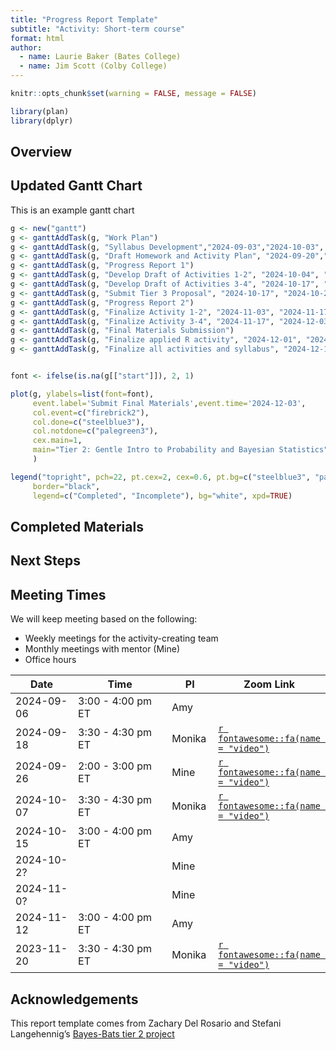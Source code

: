 ```yaml
---
title: "Progress Report Template"
subtitle: "Activity: Short-term course"
format: html
author: 
  - name: Laurie Baker (Bates College)
  - name: Jim Scott (Colby College)
---
```


```r
knitr::opts_chunk$set(warning = FALSE, message = FALSE)

library(plan)
library(dplyr)
```

## Overview



## Updated Gantt Chart

This is an example gantt chart

```r
g <- new("gantt")
g <- ganttAddTask(g, "Work Plan")
g <- ganttAddTask(g, "Syllabus Development","2024-09-03","2024-10-03", done=0)
g <- ganttAddTask(g, "Draft Homework and Activity Plan", "2024-09-20","2024-10-03", done=0)
g <- ganttAddTask(g, "Progress Report 1")
g <- ganttAddTask(g, "Develop Draft of Activities 1-2", "2024-10-04", "2024-10-17", done=0)
g <- ganttAddTask(g, "Develop Draft of Activities 3-4", "2024-10-17", "2024-11-04", done=0)
g <- ganttAddTask(g, "Submit Tier 3 Proposal", "2024-10-17", "2024-10-24", done=0)
g <- ganttAddTask(g, "Progress Report 2")
g <- ganttAddTask(g, "Finalize Activity 1-2", "2024-11-03", "2024-11-17", done=0)
g <- ganttAddTask(g, "Finalize Activity 3-4", "2024-11-17", "2024-12-03", done=0)
g <- ganttAddTask(g, "Final Materials Submission")
g <- ganttAddTask(g, "Finalize applied R activity", "2024-12-01", "2024-12-10", done=0)
g <- ganttAddTask(g, "Finalize all activities and syllabus", "2024-12-10", "2024-12-14", done=0)


font <- ifelse(is.na(g[["start"]]), 2, 1)

plot(g, ylabels=list(font=font),
     event.label='Submit Final Materials',event.time='2024-12-03',
     col.event=c("firebrick2"),
     col.done=c("steelblue3"),
     col.notdone=c("palegreen3"),
     cex.main=1,
     main="Tier 2: Gentle Intro to Probability and Bayesian Statistics",
     )

legend("topright", pch=22, pt.cex=2, cex=0.6, pt.bg=c("steelblue3", "palegreen3"),
     border="black",
     legend=c("Completed", "Incomplete"), bg="white", xpd=TRUE)

```

## Completed Materials


## Next Steps

## Meeting Times

We will keep meeting based on the following:

-   Weekly meetings for the activity-creating team
-   Monthly meetings with mentor (Mine)
-   Office hours

| Date       | Time               | PI     | Zoom Link |
|------------|--------------------|--------|-----------|
| 2024-09-06 | 3:00 - 4:00 pm ET      | Amy |         |
| 2024-09-18 | 3:30 - 4:30 pm ET | Monika |  [`r fontawesome::fa(name = "video")`](https://vassar.zoom.us/my/monika76five)        |
| 2024-09-26 | 2:00 - 3:00 pm ET  | Mine    |[`r fontawesome::fa(name = "video")`](https://uci.zoom.us/j/91799232149)          |
| 2024-10-07 | 3:30 - 4:30 pm ET | Monika |  [`r fontawesome::fa(name = "video")`](https://vassar.zoom.us/my/monika76five)        |
| 2024-10-15 | 3:00 - 4:00 pm ET      | Amy |         |
| 2024-10-2? | | Mine | |
| 2024-11-0? | | Mine | |
| 2024-11-12 | 3:00 - 4:00 pm ET      | Amy |         |
| 2023-11-20 | 3:30 - 4:30 pm ET | Monika |  [`r fontawesome::fa(name = "video")`](https://vassar.zoom.us/my/monika76five)        |


## Acknowledgements

This report template comes from Zachary Del Rosario and Stefani Langehennig's [Bayes-Bats tier 2 project](https://github.com/bayes-bats/tier2-freq-bayes)
